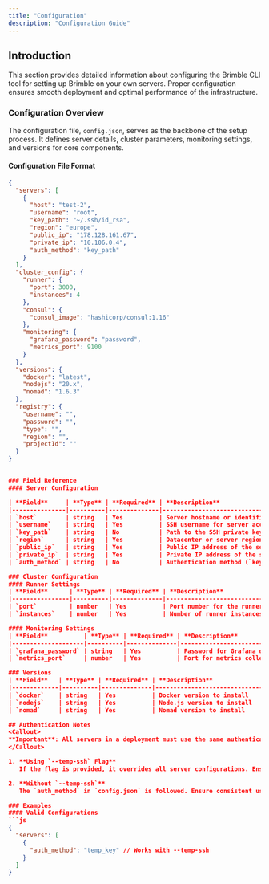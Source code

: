 ```yaml
---
title: "Configuration"
description: "Configuration Guide"
---
```


## Introduction

This section provides detailed information about configuring the Brimble CLI tool for setting up Brimble on your own servers. Proper configuration ensures smooth deployment and optimal performance of the infrastructure.

### Configuration Overview

The configuration file, `config.json`, serves as the backbone of the setup process. It defines server details, cluster parameters, monitoring settings, and versions for core components.

#### Configuration File Format

```json
{
  "servers": [
    {
      "host": "test-2",
      "username": "root",
      "key_path": "~/.ssh/id_rsa",
      "region": "europe",
      "public_ip": "178.128.161.67",
      "private_ip": "10.106.0.4",
      "auth_method": "key_path"
    }
  ],
  "cluster_config": {
    "runner": {
      "port": 3000,
      "instances": 4
    },
    "consul": {
      "consul_image": "hashicorp/consul:1.16"
    },
    "monitoring": {
      "grafana_password": "password",
      "metrics_port": 9100
    }
  },
  "versions": {
    "docker": "latest",
    "nodejs": "20.x",
    "nomad": "1.6.3"
  },
  "registry": {
    "username": "",
    "password": "",
    "type": "",
    "region": "",
    "projectId": ""
  }
}


### Field Reference
#### Server Configuration

| **Field**     | **Type** | **Required** | **Description**                            | **Example**          |
|---------------|----------|--------------|--------------------------------------------|----------------------|
| `host`        | string   | Yes          | Server hostname or identifier              | `"test-2"`           |
| `username`    | string   | Yes          | SSH username for server access             | `"root"`             |
| `key_path`    | string   | No           | Path to the SSH private key                | `"~/.ssh/id_rsa"`    |
| `region`      | string   | Yes          | Datacenter or server region                | `"europe"`           |
| `public_ip`   | string   | Yes          | Public IP address of the server            | `"178.128.161.67"`   |
| `private_ip`  | string   | Yes          | Private IP address of the server           | `"10.106.0.4"`       |
| `auth_method` | string   | No           | Authentication method (`key_path` or `temp_key`) | `"key_path"`  |

### Cluster Configuration
#### Runner Settings
| **Field**      | **Type** | **Required** | **Description**                        | **Example** |
|----------------|----------|--------------|----------------------------------------|-------------|
| `port`         | number   | Yes          | Port number for the runner service     | `3000`      |
| `instances`    | number   | Yes          | Number of runner instances to deploy   | `4`         |

#### Monitoring Settings
| **Field**          | **Type** | **Required** | **Description**                      | **Example**   |
|--------------------|----------|--------------|--------------------------------------|---------------|
| `grafana_password` | string   | Yes          | Password for Grafana dashboard access | `"password"` |
| `metrics_port`     | number   | Yes          | Port for metrics collection          | `9100`        |

### Versions
| **Field**   | **Type** | **Required** | **Description**                  | **Example**   |
|-------------|----------|--------------|----------------------------------|---------------|
| `docker`    | string   | Yes          | Docker version to install        | `"latest"`    |
| `nodejs`    | string   | Yes          | Node.js version to install       | `"20.x"`      |
| `nomad`     | string   | Yes          | Nomad version to install         | `"1.6.3"`     |

## Authentication Notes
<Callout>
**Important**: All servers in a deployment must use the same authentication method.
</Callout>

1. **Using `--temp-ssh` Flag**  
   If the flag is provided, it overrides all server configurations. Ensure all servers use `"auth_method": "temp_key"` or omit the field.

2. **Without `--temp-ssh`**  
   The `auth_method` in `config.json` is followed. Ensure consistent use of `key_path`.

### Examples
#### Valid Configurations
```js
{
  "servers": [
    {
      "auth_method": "temp_key" // Works with --temp-ssh
    }
  ]
}
```